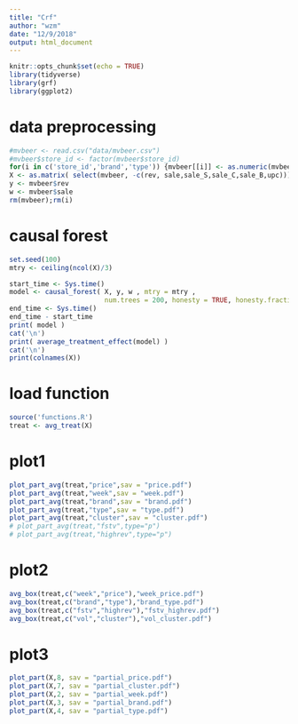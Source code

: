 ---
title: "Crf"
author: "wzm"
date: "12/9/2018"
output: html_document
---

```{r setup, include=FALSE}
knitr::opts_chunk$set(echo = TRUE)
library(tidyverse)
library(grf)
library(ggplot2)
```

# data preprocessing

```{r clean}
#mvbeer <- read.csv("data/mvbeer.csv")
#mvbeer$store_id <- factor(mvbeer$store_id)
for(i in c('store_id','brand','type')) {mvbeer[[i]] <- as.numeric(mvbeer[[i]])}
X <- as.matrix( select(mvbeer, -c(rev, sale,sale_S,sale_C,sale_B,upc)))
y <- mvbeer$rev
w <- mvbeer$sale
rm(mvbeer);rm(i)
```

# causal forest

```{r causal forest}
set.seed(100)
mtry <- ceiling(ncol(X)/3)

start_time <- Sys.time()
model <- causal_forest( X, y, w , mtry = mtry ,
                        num.trees = 200, honesty = TRUE, honesty.fraction = 0.5 )
end_time <- Sys.time()
end_time - start_time
print( model )
cat('\n')
print( average_treatment_effect(model) )
cat('\n')
print(colnames(X))
```

# load function

```{r functions}
source('functions.R')
treat <- avg_treat(X)
```

# plot1

```{r plot1, echo=FALSE}
plot_part_avg(treat,"price",sav = "price.pdf")
plot_part_avg(treat,"week",sav = "week.pdf")
plot_part_avg(treat,"brand",sav = "brand.pdf")
plot_part_avg(treat,"type",sav = "type.pdf")
plot_part_avg(treat,"cluster",sav = "cluster.pdf")
# plot_part_avg(treat,"fstv",type="p")
# plot_part_avg(treat,"highrev",type="p")
```

# plot2

```{r plot2, echo=FALSE}
avg_box(treat,c("week","price"),"week_price.pdf")
avg_box(treat,c("brand","type"),"brand_type.pdf")
avg_box(treat,c("fstv","highrev"),"fstv_highrev.pdf")
avg_box(treat,c("vol","cluster"),"vol_cluster.pdf")
```

# plot3

```{r plot3, echo=FALSE}
plot_part(X,8, sav = "partial_price.pdf")
plot_part(X,7, sav = "partial_cluster.pdf")
plot_part(X,2, sav = "partial_week.pdf")
plot_part(X,3, sav = "partial_brand.pdf")
plot_part(X,4, sav = "partial_type.pdf")
```